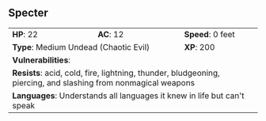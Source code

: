 ## Specter {#monster-specter}

```{=html}
<table class="table table-striped">
    <tbody>
        <tr>                    
            <td><b>HP</b>: 22</td>
            <td><b>AC</b>: 12</td>
            <td><b>Speed</b>: 0 feet</td>
        </tr>
        <tr>
            <td colspan="2"><b>Type</b>: Medium Undead (Chaotic Evil)</td>
            <td><b>XP</b>: 200</td>
        </tr>
        <tr>
            <td colspan="3"><b>Vulnerabilities</b>: </td>
        </tr>
        <tr>
            <td colspan="3"><b>Resists</b>: acid, cold, fire, lightning, thunder, bludgeoning, piercing, and slashing from nonmagical weapons</td>
        </tr>
        <tr>
            <td colspan="3"><b>Languages</b>: Understands all languages it knew in life but can't speak</td>
        </tr>
    </tbody>
</table>
```